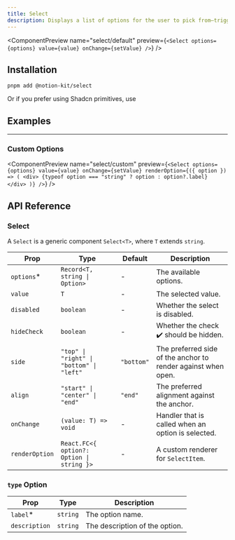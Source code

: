 ```yaml
---
title: Select
description: Displays a list of options for the user to pick from—triggered by a button.
---
```


<ComponentPreview
  name="select/default"
  preview={`<Select options={options} value={value} onChange={setValue} />`}
/>

## Installation

```package-install
pnpm add @notion-kit/select
```

Or if you prefer using Shadcn primitives, use

<Installation packages="@notion-kit/shadcn" registryName="notion-ui" />

## Examples

---

### Custom Options

<ComponentPreview
  name="select/custom"
  preview={`<Select
    options={options}
    value={value}
    onChange={setValue}
    renderOption={({ option }) => (
      <div>
        {typeof option === "string" ? option : option?.label}
      </div>
    )}
  />`}
/>

## API Reference

### Select

A `Select` is a generic component `Select<T>`, where `T` extends `string`.

| Prop           | Type                                      | Default    | Description                                                   |
| -------------- | ----------------------------------------- | ---------- | ------------------------------------------------------------- |
| `options`\*    | `Record<T, string \| Option>`             | -          | The available options.                                        |
| `value`        | `T`                                       | -          | The selected value.                                           |
| `disabled`     | `boolean`                                 | -          | Whether the select is disabled.                               |
| `hideCheck`    | `boolean`                                 | -          | Whether the check ✔️ should be hidden.                        |
| `side`         | `"top" \| "right" \| "bottom" \| "left"`  | `"bottom"` | The preferred side of the anchor to render against when open. |
| `align`        | `"start" \| "center" \| "end"`            | `"end"`    | The preferred alignment against the anchor.                   |
| `onChange`     | `(value: T) => void`                      | -          | Handler that is called when an option is selected.            |
| `renderOption` | `React.FC<{ option?: Option \| string }>` | -          | A custom renderer for `SelectItem`.                           |

### `type` Option

| Prop          | Type     | Description                    |
| ------------- | -------- | ------------------------------ |
| `label`\*     | `string` | The option name.               |
| `description` | `string` | The description of the option. |
